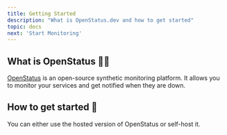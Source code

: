 ```yaml
---
title: Getting Started
description: "What is OpenStatus.dev and how to get started"
topic: docs
next: 'Start Monitoring'
---
```



## What is OpenStatus 🧑‍🏫

[OpenStatus](https://www.openstatus.dev) is an open-source synthetic monitoring platform. It allows you to monitor your services and get notified when they are down.


## How to get started 🚀

You can either use the hosted version of OpenStatus or self-host it.